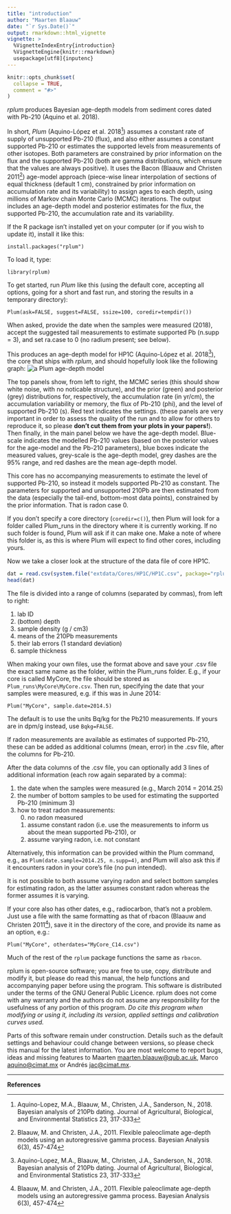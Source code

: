 ```yaml
---
title: "introduction"
author: "Maarten Blaauw"
date: "`r Sys.Date()`"
output: rmarkdown::html_vignette
vignette: >
  %VignetteIndexEntry{introduction}
  %VignetteEngine{knitr::rmarkdown}
  usepackage[utf8]{inputenc}
---
```


```r
knitr::opts_chunk$set(
  collapse = TRUE,
  comment = "#>"
)
```

*rplum* produces Bayesian age-depth models from sediment cores dated with Pb-210 (Aquino et al. 2018). 

In short, *Plum* (Aquino-López et al. 2018[^1]) assumes a constant rate of supply of unsupported Pb-210 (flux), and also either assumes a constant supported Pb-210 or estimates the supported levels from measurements of other isotopes. Both parameters are constrained by prior information on the flux and the supported Pb-210 (both are gamma distributions, which ensure that the values are always positive). It uses the Bacon (Blaauw and Christen 2011[^2]) age-model approach (piece-wise linear interpolation of sections of equal thickness (default 1 cm), constrained by prior information on accumulation rate and its variability) to assign ages to each depth, using millions of Markov chain Monte Carlo (MCMC) iterations. The output includes an age-depth model and posterior estimates for the flux, the supported Pb-210, the accumulation rate and its variability.

If the R package isn't installed yet on your computer (or if you wish to update it), install it like this:
```
install.packages("rplum")
```

To load it, type:

```
library(rplum)
```


To get started, run *Plum* like this (using the default core, accepting all options, going for a short and fast run, and storing the results in a temporary directory):
```
Plum(ask=FALSE, suggest=FALSE, ssize=100, coredir=tempdir())
```

When asked, provide the date when the samples were measured (2018), accept the suggested tail measurements to estimate supported Pb (n.supp = 3), and set ra.case to 0 (no radium present; see below).

This produces an age-depth model for HP1C (Aquino-López et al. 2018[^1]), the core that ships with *rplum*, and should hopefully look like the following graph:
![a Plum age-depth model](../inst/doc/rplum_1.png)

The top panels show, from left to right, the MCMC series (this should show white noise, with no noticable structure), and the prior (green) and posterior (grey) distributions for, respectively, the accumulation rate (in yr/cm), the accumulation variability or memory, the flux of Pb-210 (phi), and the level of supported Pb-210 (s). Red text indicates the settings. (these panels are very important in order to assess the quality of the run and to allow for others to reproduce it, so please **don't cut them from your plots in your papers!**). Then finally, in the main panel below we have the age-depth model. Blue-scale indicates the modelled Pb-210 values (based on the posterior values for the age-model and the Pb-210 parameters), blue boxes indicate the measured values, grey-scale is the age-depth model, grey dashes are the 95% range, and red dashes are the mean age-depth model. 

This core has no accompanying measurements to estimate the level of supported Pb-210, so instead it models supported Pb-210 as constant. The parameters for supported and unsupported 210Pb are then estimated from the data (especially the tail-end, bottom-most data points), constrained by the prior information. That is radon case 0.

If you don't specify a core directory (`coredir=c()`), then Plum will look for a folder called Plum_runs in the directory where it is currently working. If no such folder is found, Plum will ask if it can make one. Make a note of where this folder is, as this is where Plum will expect to find other cores, including yours. 

Now we take a closer look at the structure of the data file of core HP1C. 
```r
dat = read.csv(system.file("extdata/Cores/HP1C/HP1C.csv", package="rplum"))
head(dat)
```
The file is divided into a range of columns (separated by commas), from left to right: 

1. lab ID
2. (bottom) depth
3. sample density (g / cm3)
4. means of the 210Pb measurements
5. their lab errors (1 standard deviation)
6. sample thickness

When making your own files, use the format above and save your .csv file the exact same name as the folder, within the Plum_runs folder. E.g., if your core is called MyCore, the file should be stored as `Plum_runs\MyCore\MyCore.csv`. Then run, specifying the date that your samples were measured, e.g. if this was in June 2014: 
```
Plum("MyCore", sample.date=2014.5)
```
The default is to use the units Bq/kg for the Pb210 measurements. If yours are in dpm/g instead, use `Bqkg=FALSE`.

If radon measurements are available as estimates of supported Pb-210, these can be added as additional columns (mean, error) in the .csv file, after the columns for Pb-210. 

After the data columns of the .csv file, you can optionally add 3 lines of additional information (each row again separated by a comma):

1. the date when the samples were measured (e.g., March 2014 = 2014.25)
2. the number of bottom samples to be used for estimating the supported Pb-210 (minimum 3)
3. how to treat radon measurements:
    0. no radon measured
    1. assume constant radon (i.e. use the measurements to inform us about the mean supported Pb-210), or 
    2. assume varying radon, i.e. not constant

Alternatively, this information can be provided within the Plum command, e.g., as `Plum(date.sample=2014.25, n.supp=4)`, and Plum will also ask this if it encounters radon in your core's file (no pun intended).

It is not possible to both assume varying radon and select bottom samples for estimating radon, as the latter assumes constant radon whereas the former assumes it is varying. 
  
If your core also has other dates, e.g., radiocarbon, that's not a problem. Just use a file with the same formatting as that of rbacon (Blaauw and Christen 2011[^2]), save it in the directory of the core, and provide its name as an option, e.g.:
```
Plum("MyCore", otherdates="MyCore_C14.csv")
```
Much of the rest of the `rplum` package functions the same as `rbacon`.

rplum is open-source software; you are free to use, copy, distribute and modify it, but please do read this manual, the help functions and accompanying paper before using the program. This software is distributed under the terms of the GNU General Public Licence. rplum does not come with any warranty and the authors do not assume any responsibility for the usefulness of any portion of this program. *Do cite this program when modifying or using it, including its version, applied settings and calibration curves used.*

Parts of this software remain under construction. Details such as the default settings and behaviour could change between versions, so please check this manual for the latest information. You are most welcome to report bugs, ideas and missing features to Maarten <maarten.blaauw@qub.ac.uk>, Marco <aquino@cimat.mx> or Andrés <jac@cimat.mx>.

---

**References**

[^1]: Aquino-Lopez, M.A., Blaauw, M., Christen, J.A., Sanderson, N., 2018. Bayesian analysis of 210Pb dating. Journal of Agricultural, Biological, and Environmental Statistics 23, 317-333

[^2]: Blaauw, M. and Christen, J.A., 2011. Flexible paleoclimate age-depth models using an autoregressive gamma process. Bayesian Analysis 6(3), 457-474
